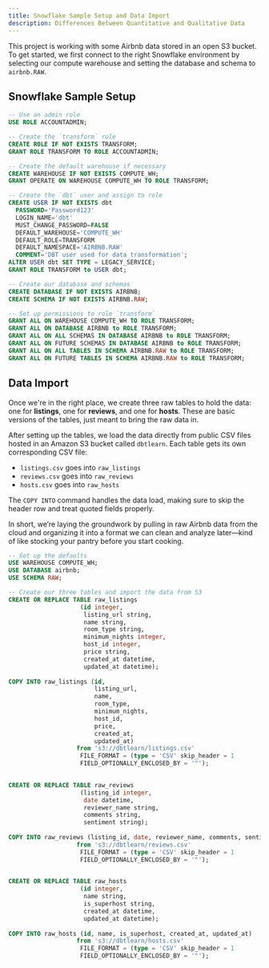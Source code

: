 ```yaml
---
title: Snowflake Sample Setup and Data Import
description: Differences Between Quantitative and Qualitative Data
---
```


This project is working with some Airbnb data stored in an open S3 bucket. To get started, we first connect to the right Snowflake environment by selecting our compute warehouse and setting the database and schema to `airbnb.RAW`.



## Snowflake Sample Setup

```sql
-- Use an admin role
USE ROLE ACCOUNTADMIN;

-- Create the `transform` role
CREATE ROLE IF NOT EXISTS TRANSFORM;
GRANT ROLE TRANSFORM TO ROLE ACCOUNTADMIN;

-- Create the default warehouse if necessary
CREATE WAREHOUSE IF NOT EXISTS COMPUTE_WH;
GRANT OPERATE ON WAREHOUSE COMPUTE_WH TO ROLE TRANSFORM;

-- Create the `dbt` user and assign to role
CREATE USER IF NOT EXISTS dbt
  PASSWORD='Password123'
  LOGIN_NAME='dbt'
  MUST_CHANGE_PASSWORD=FALSE
  DEFAULT_WAREHOUSE='COMPUTE_WH'
  DEFAULT_ROLE=TRANSFORM
  DEFAULT_NAMESPACE='AIRBNB.RAW'
  COMMENT='DBT user used for data transformation';
ALTER USER dbt SET TYPE = LEGACY_SERVICE;
GRANT ROLE TRANSFORM to USER dbt;

-- Create our database and schemas
CREATE DATABASE IF NOT EXISTS AIRBNB;
CREATE SCHEMA IF NOT EXISTS AIRBNB.RAW;

-- Set up permissions to role `transform`
GRANT ALL ON WAREHOUSE COMPUTE_WH TO ROLE TRANSFORM; 
GRANT ALL ON DATABASE AIRBNB to ROLE TRANSFORM;
GRANT ALL ON ALL SCHEMAS IN DATABASE AIRBNB to ROLE TRANSFORM;
GRANT ALL ON FUTURE SCHEMAS IN DATABASE AIRBNB to ROLE TRANSFORM;
GRANT ALL ON ALL TABLES IN SCHEMA AIRBNB.RAW to ROLE TRANSFORM;
GRANT ALL ON FUTURE TABLES IN SCHEMA AIRBNB.RAW to ROLE TRANSFORM;
```



## Data Import


Once we're in the right place, we create three raw tables to hold the data: one for **listings**, one for **reviews**, and one for **hosts**. These are basic versions of the tables, just meant to bring the raw data in.

After setting up the tables, we load the data directly from public CSV files hosted in an Amazon S3 bucket called `dbtlearn`. Each table gets its own corresponding CSV file:

- `listings.csv` goes into `raw_listings`
- `reviews.csv` goes into `raw_reviews`
- `hosts.csv` goes into `raw_hosts`

The `COPY INTO` command handles the data load, making sure to skip the header row and treat quoted fields properly.

In short, we’re laying the groundwork by pulling in raw Airbnb data from the cloud and organizing it into a format we can clean and analyze later—kind of like stocking your pantry before you start cooking.


```sql
-- Set up the defaults
USE WAREHOUSE COMPUTE_WH;
USE DATABASE airbnb;
USE SCHEMA RAW;

-- Create our three tables and import the data from S3
CREATE OR REPLACE TABLE raw_listings
                    (id integer,
                     listing_url string,
                     name string,
                     room_type string,
                     minimum_nights integer,
                     host_id integer,
                     price string,
                     created_at datetime,
                     updated_at datetime);
                    
COPY INTO raw_listings (id,
                        listing_url,
                        name,
                        room_type,
                        minimum_nights,
                        host_id,
                        price,
                        created_at,
                        updated_at)
                   from 's3://dbtlearn/listings.csv'
                    FILE_FORMAT = (type = 'CSV' skip_header = 1
                    FIELD_OPTIONALLY_ENCLOSED_BY = '"');
                    

CREATE OR REPLACE TABLE raw_reviews
                    (listing_id integer,
                     date datetime,
                     reviewer_name string,
                     comments string,
                     sentiment string);
                    
COPY INTO raw_reviews (listing_id, date, reviewer_name, comments, sentiment)
                   from 's3://dbtlearn/reviews.csv'
                    FILE_FORMAT = (type = 'CSV' skip_header = 1
                    FIELD_OPTIONALLY_ENCLOSED_BY = '"');
                    

CREATE OR REPLACE TABLE raw_hosts
                    (id integer,
                     name string,
                     is_superhost string,
                     created_at datetime,
                     updated_at datetime);
                    
COPY INTO raw_hosts (id, name, is_superhost, created_at, updated_at)
                   from 's3://dbtlearn/hosts.csv'
                    FILE_FORMAT = (type = 'CSV' skip_header = 1
                    FIELD_OPTIONALLY_ENCLOSED_BY = '"');
```